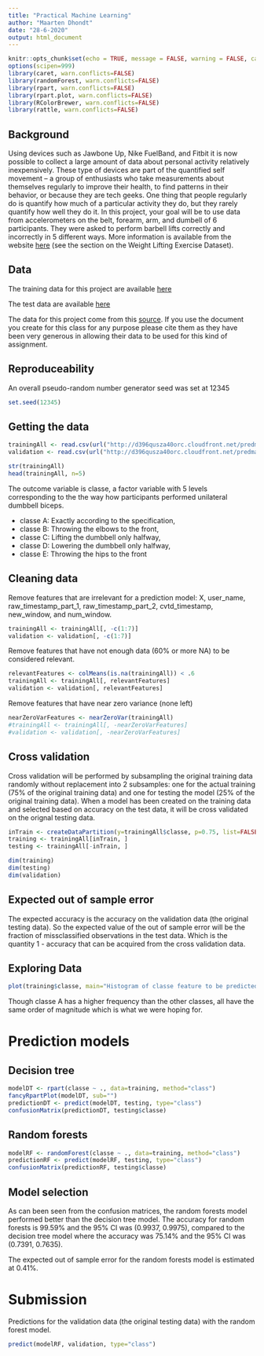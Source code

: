 ```yaml
---
title: "Practical Machine Learning"
author: "Maarten Dhondt"
date: "28-6-2020"
output: html_document
---
```


```r
knitr::opts_chunk$set(echo = TRUE, message = FALSE, warning = FALSE, cache = TRUE)
options(scipen=999)
library(caret, warn.conflicts=FALSE)
library(randomForest, warn.conflicts=FALSE)
library(rpart, warn.conflicts=FALSE)
library(rpart.plot, warn.conflicts=FALSE)
library(RColorBrewer, warn.conflicts=FALSE)
library(rattle, warn.conflicts=FALSE)
```

## Background

Using devices such as Jawbone Up, Nike FuelBand, and Fitbit it is now possible to collect a large amount of data about personal activity relatively inexpensively. These type of devices are part of the quantified self movement – a group of enthusiasts who take measurements about themselves regularly to improve their health, to find patterns in their behavior, or because they are tech geeks. One thing that people regularly do is quantify how much of a particular activity they do, but they rarely quantify how well they do it. In this project, your goal will be to use data from accelerometers on the belt, forearm, arm, and dumbell of 6 participants. They were asked to perform barbell lifts correctly and incorrectly in 5 different ways. More information is available from the website [here](http://web.archive.org/web/20161224072740/http:/groupware.les.inf.puc-rio.br/har) (see the section on the Weight Lifting Exercise Dataset).

## Data

The training data for this project are available [here](https://d396qusza40orc.cloudfront.net/predmachlearn/pml-training.csv)

The test data are available [here](https://d396qusza40orc.cloudfront.net/predmachlearn/pml-testing.csv)

The data for this project come from this [source](http://web.archive.org/web/20161224072740/http:/groupware.les.inf.puc-rio.br/har). If you use the document you create for this class for any purpose please cite them as they have been very generous in allowing their data to be used for this kind of assignment.

## Reproduceability

An overall pseudo-random number generator seed was set at 12345
```r
set.seed(12345)
```

## Getting the data

```r
trainingAll <- read.csv(url("http://d396qusza40orc.cloudfront.net/predmachlearn/pml-training.csv"), na.strings=c("NA","#DIV/0!",""))
validation <- read.csv(url("http://d396qusza40orc.cloudfront.net/predmachlearn/pml-testing.csv"), na.strings=c("NA","#DIV/0!",""))

str(trainingAll)
head(trainingAll, n=5)
```

The outcome variable is classe, a factor variable with 5 levels corresponding to the the way how participants performed unilateral dumbbell biceps.

* classe A: Exactly according to the specification,
* classe B: Throwing the elbows to the front,
* classe C: Lifting the dumbbell only halfway,
* classe D: Lowering the dumbbell only halfway,
* classe E: Throwing the hips to the front

## Cleaning data

Remove features that are irrelevant for a prediction model: X, user_name, raw_timestamp_part_1, raw_timestamp_part_2, cvtd_timestamp, new_window, and num_window. 
```r
trainingAll <- trainingAll[, -c(1:7)]
validation <- validation[, -c(1:7)]
```

Remove features that have not enough data (60% or more NA) to be considered relevant.
```r
relevantFeatures <- colMeans(is.na(trainingAll)) < .6
trainingAll <- trainingAll[, relevantFeatures]
validation <- validation[, relevantFeatures]
```

Remove features that have near zero variance (none left)
```r
nearZeroVarFeatures <- nearZeroVar(trainingAll)
#trainingAll <- trainingAll[, -nearZeroVarFeatures]
#validation <- validation[, -nearZeroVarFeatures]
```

## Cross validation

Cross validation will be performed by subsampling the original training data randomly without replacement into 2 subsamples: one for the actual training (75% of the original training data) and one for testing the model (25% of the original training data). When a model has been created on the training data and selected based on accuracy on the test data, it will be cross validated on the orignal testing data.

```r
inTrain <- createDataPartition(y=trainingAll$classe, p=0.75, list=FALSE)
training <- trainingAll[inTrain, ] 
testing <- trainingAll[-inTrain, ]

dim(training)
dim(testing)
dim(validation)
```

## Expected out of sample error

The expected accuracy is the accuracy on the validation data (the original testing data). So the expected value of the out of sample error will be the fraction of missclassified observations in the test data. Which is the quantity 1 - accuracy that can be acquired from the cross validation data.

## Exploring Data

```r
plot(training$classe, main="Histogram of classe feature to be predicted", xlab="classe", ylab="Frequency")
```

Though classe A has a higher frequency than the other classes, all have the same order of magnitude which is what we were hoping for.

# Prediction models

## Decision tree

```r
modelDT <- rpart(classe ~ ., data=training, method="class")
fancyRpartPlot(modelDT, sub="")
predictionDT <- predict(modelDT, testing, type="class")
confusionMatrix(predictionDT, testing$classe)
```

## Random forests

```r
modelRF <- randomForest(classe ~ ., data=training, method="class")
predictionRF <- predict(modelRF, testing, type="class")
confusionMatrix(predictionRF, testing$classe)
```

## Model selection

As can been seen from the confusion matrices, the random forests model performed better than the decision tree model. The accuracy for random forests is 99.59% and the 95% CI was (0.9937, 0.9975), compared to the decision tree model where the accuracy was 75.14% and the 95% CI was (0.7391, 0.7635). 

The expected out of sample error for the random forests model is estimated at 0.41%.

# Submission

Predictions for the validation data (the original testing data) with the random forest model.
```r
predict(modelRF, validation, type="class")
```